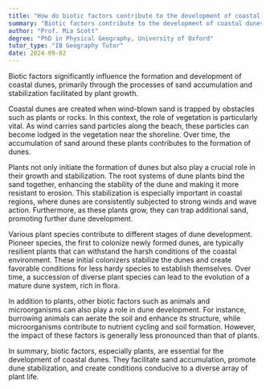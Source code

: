 ```yaml
---
title: "How do biotic factors contribute to the development of coastal dunes?"
summary: "Biotic factors contribute to the development of coastal dunes by aiding in sand accumulation and stabilisation through plant growth."
author: "Prof. Mia Scott"
degree: "PhD in Physical Geography, University of Oxford"
tutor_type: "IB Geography Tutor"
date: 2024-09-02
---
```


Biotic factors significantly influence the formation and development of coastal dunes, primarily through the processes of sand accumulation and stabilization facilitated by plant growth.

Coastal dunes are created when wind-blown sand is trapped by obstacles such as plants or rocks. In this context, the role of vegetation is particularly vital. As wind carries sand particles along the beach, these particles can become lodged in the vegetation near the shoreline. Over time, the accumulation of sand around these plants contributes to the formation of dunes.

Plants not only initiate the formation of dunes but also play a crucial role in their growth and stabilization. The root systems of dune plants bind the sand together, enhancing the stability of the dune and making it more resistant to erosion. This stabilization is especially important in coastal regions, where dunes are consistently subjected to strong winds and wave action. Furthermore, as these plants grow, they can trap additional sand, promoting further dune development.

Various plant species contribute to different stages of dune development. Pioneer species, the first to colonize newly formed dunes, are typically resilient plants that can withstand the harsh conditions of the coastal environment. These initial colonizers stabilize the dunes and create favorable conditions for less hardy species to establish themselves. Over time, a succession of diverse plant species can lead to the evolution of a mature dune system, rich in flora.

In addition to plants, other biotic factors such as animals and microorganisms can also play a role in dune development. For instance, burrowing animals can aerate the soil and enhance its structure, while microorganisms contribute to nutrient cycling and soil formation. However, the impact of these factors is generally less pronounced than that of plants.

In summary, biotic factors, especially plants, are essential for the development of coastal dunes. They facilitate sand accumulation, promote dune stabilization, and create conditions conducive to a diverse array of plant life.
    
